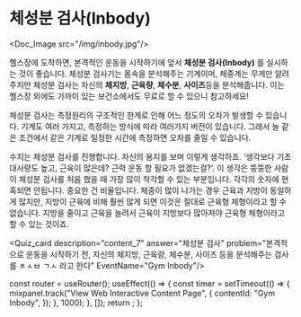 # 체성분 검사(Inbody)


<Doc_Image src="/img/inbody.jpg"/>

헬스장에 도착하면, 본격적인 운동을 시작하기에 앞서 **체성분 검사(Inbody)** 를 실시하는 것이 좋습니다. 체성분 검사기는 몸속을 분석해주는 기계이며, 체중계는 무게만 알려주지만 체성분 검사는 자신의 **체지방**, **근육량**, **체수분**, **사이즈**등을 분석해줍니다. 이는 헬스장 외에도 가까이 있는 보건소에서도 무료로 할 수 있으니 참고하세요!

체성분 검사는 측정원리의 구조적인 한계로 인해 어느 정도의 오차가 발생할 수 있습니다. 기계도 여러 가지고, 측정하는 방식에 따라 여러가지 버전이 있습니다. 그래서 늘 같은 조건에서 같은 기계로 일정한 시간에 측정하면 오차를 줄일 수 있습니다.

수지는 체성분 검사를 진행합니다. 자신의 용지를 보며 이렇게 생각하죠. ‘생각보다 기초대사량도 높고, 근육이 많은데? 근력 운동 할 필요가 없겠는걸?’. 이 생각은 뚱뚱한 사람이 체성분 검사를 처음 했을 때 가장 많이 착각할 수 있는 부분입니다. 각각의 숫자에 현혹되면 안됩니다. 중요한 건 비율입니다. 체중이 많이 나가는 경우 근육과 지방이 동일하게 많지만, 지방이 근육에 비해 훨씬 많게 되면 이것은 절대로 근육형 체형이라고 할 수 없습니다. 지방을 줄이고 근육을 늘려서 근육이 지방보다 많아져야 근육형 체형이라고 할 수 있는 것이죠.


<Quiz_card description="content_7" answer="체성분 검사" problem="본격적으로 운동을 시작하기 전, 자신의 체지방, 근육량, 체수분, 사이즈 등을 분석해주는 검사를 ㅊㅅㅂ ㄱㅅ 라고 한다" EventName="Gym Inbody"/>



  const router = useRouter();
  useEffect(() => {
    const timer = setTimeout(() => {
      mixpanel.track("View Web Interactive Content Page", {
        contentId: "Gym Inbody",
      });
    }, 1000);
  }, []);
  return <PageKey route={router.pathname} EventName="Gym Inbody" />;
};

<Final />
